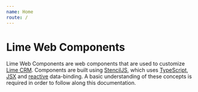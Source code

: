 ```yaml
---
name: Home
route: /
---
```


# Lime Web Components

Lime Web Components are web components that are used to customize [Lime CRM](https://lime-crm.se/). Components are built using [StencilJS](https://stenciljs.com/docs/introduction), which uses [TypeScript](https://www.typescriptlang.org), [JSX](https://reactjs.org/docs/introducing-jsx.html) and [reactive](https://en.wikipedia.org/wiki/Reactive_programming) data-binding. A basic understanding of these concepts is required in order to follow along this documentation.
